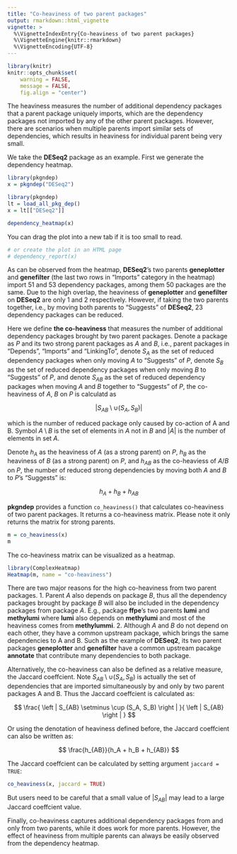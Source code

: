 ```yaml
---
title: "Co-heaviness of two parent packages"
output: rmarkdown::html_vignette
vignette: >
  %\VignetteIndexEntry{Co-heaviness of two parent packages}
  %\VignetteEngine{knitr::rmarkdown}
  %\VignetteEncoding{UTF-8}
---
```



```r
library(knitr)
knitr::opts_chunk$set(
    warning = FALSE,
    message = FALSE,
    fig.align = "center")
```

The heaviness measures the number of additional dependency packages that a
parent package uniquely imports, which are the dependency packages not imported by any
of the other parent packages. However, there are scenarios when multiple
parents import similar sets of dependencies, which results in heaviness for
individual parent being very small.

We take the **DESeq2** package as an example. First we generate the dependency heatmap.

```r
library(pkgndep)
x = pkgndep("DESeq2")
```

```r
library(pkgndep)
lt = load_all_pkg_dep()
x = lt[["DESeq2"]]
```

```r
dependency_heatmap(x)
```

You can drag the plot into a new tab if it is too small to read.

```r
# or create the plot in an HTML page
# dependency_report(x)
```


As can be observed from the heatmap, **DESeq2**'s two parents **geneplotter**
and **genefilter** (the last two rows in "Imports" category in the heatmap) import 51
and 53 dependency packages, among them 50 packages are the same. Due to the
high overlap, the heaviness of **geneplotter** and **genefilter** on
**DESeq2** are only 1 and 2 respectively. However, if taking the two parents
together, i.e., by moving both parents to "Suggests" of **DESeq2**, 23 dependency packages
can be reduced.

Here we define **the co-heaviness** that measures the number of additional
dependency packages brought by two parent packages. Denote a package as _P_ and
its two strong parent packages as _A_ and _B_, 
i.e., parent packages in "Depends", "Imports" and "LinkingTo",
denote $S_A$ as the set of reduced dependency packages when only moving _A_ to
"Suggests" of _P_, denote $S_B$ as the set of reduced dependency packages when
only moving _B_ to "Suggests" of _P_, and denote $S_{AB}$ as the set of reduced dependency
packages when moving _A_ and _B_ together to "Suggests" of _P_, the co-heaviness of
_A_, _B_ on _P_ is calculatd as 

$$ \left | S_{AB} \setminus  \cup (S_A, S_B) \right | $$

which is the number of reduced package only caused by co-action of A and B. Symbol $A \setminus B$ is the set
of elements in _A_ not in _B_ and $|A|$ is the number of elements in set _A_.

Denote $h_A$ as the heaviness of _A_ (as a strong parent) on _P_, $h_B$ as the
heaviness of _B_ (as a strong parent) on _P_, and $h_{AB}$ as the co-heaviess
of _A_/_B_ on _P_, the number of reduced strong dependencies by moving both
_A_ and _B_ to _P_'s "Suggests" is:

$$ h_A + h_B + h_{AB} $$

**pkgndep** provides a function `co_heaviness()` that calculates co-heaviness of two parent packages.
It returns a co-heaviness matrix. Please note it only returns the matrix for strong parents.

```r
m = co_heaviness(x)
m
```

The co-heaviness matrix can be visualized as a heatmap.

```r
library(ComplexHeatmap)
Heatmap(m, name = "co-heaviness")
```

There are two major reasons for the high co-heaviness from two parent packages. 1. Parent _A_
also depends on package _B_, thus all the dependency packages brought by package _B_ will also be 
included in the dependency packages from package _A_. E.g., package **ffpe**'s two parents **lumi** and **methylumi** where **lumi** also depends on **methylumi**
and most of the heaviness comes from **methylummi**. 2. Although _A_ and _B_ do not depend on each other,
they have a common upstream package, which brings the same dependencies to A and B. Such as the example
of **DESeq2**, its two parent packages **geneplotter** and **genefilter** have a common upstream pacakge **annotate**
that contribute many dependencies to both package.

Alternatively, the co-heaviness can also be defined as a relative measure, the Jaccard coeffcient.
Note $S_{AB} \setminus  \cup (S_A, S_B)$ is actually the set of dependencies that are imported simultaneously by and only by two parent packages A and B. Thus the Jaccard coeffcient is calculated as:

$$ \frac{ \left | S_{AB} \setminus  \cup (S_A, S_B) \right | }{ \left | S_{AB} \right |  } $$

Or using the denotation of heaviness defined before, the Jaccard coeffcient can also be written as:

$$ \frac{h_{AB}}{h_A + h_B + h_{AB}} $$

The Jaccard coeffcient can be calculated by setting argument `jaccard = TRUE`:

```r
co_heaviness(x, jaccard = TRUE)
```

But users need to be careful that a small value of $|S_{AB}|$ may lead to a large Jaccard coeffcient value.

Finally, co-heaviness captures additional dependency packages from and only
from two parents, while it does work for more parents. However, the effect of
heaviness from multiple parents can always be easily observed from the
dependency heatmap.
